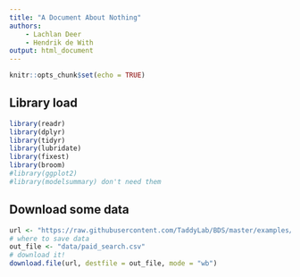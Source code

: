 ```yaml
---
title: "A Document About Nothing"
authors:
    - Lachlan Deer
    - Hendrik de With
output: html_document
---
```


```r
knitr::opts_chunk$set(echo = TRUE)
```

## Library load

```r
library(readr)
library(dplyr)
library(tidyr)
library(lubridate)
library(fixest)
library(broom)
#library(ggplot2)
#library(modelsummary) don't need them
```


## Download some data 

```r
url <- "https://raw.githubusercontent.com/TaddyLab/BDS/master/examples/paidsearch.csv"
# where to save data
out_file <- "data/paid_search.csv"
# download it!
download.file(url, destfile = out_file, mode = "wb")
```